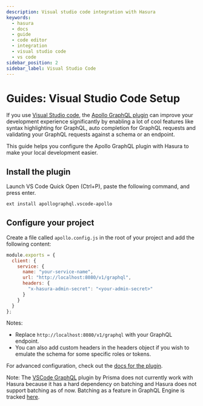 ```yaml
---
description: Visual studio code integration with Hasura
keywords:
  - hasura
  - docs
  - guide
  - code editor
  - integration
  - visual studio code
  - vs code
sidebar_position: 2
sidebar_label: Visual Studio Code
---
```


# Guides: Visual Studio Code Setup

If you use [Visual Studio code](https://code.visualstudio.com/), the
[Apollo GraphQL plugin](https://marketplace.visualstudio.com/items?itemName=apollographql.vscode-apollo)
can improve your development experience significantly by enabling a lot
of cool features like syntax highlighting for GraphQL, auto completion
for GraphQL requests and validating your GraphQL requests against a
schema or an endpoint.

This guide helps you configure the Apollo GraphQL plugin with Hasura to
make your local development easier.

## Install the plugin

Launch VS Code Quick Open (Ctrl+P), paste the following command, and
press enter.

```bash
ext install apollographql.vscode-apollo
```

## Configure your project

Create a file called `apollo.config.js` in the root of your project and
add the following content:

```javascript
module.exports = {
  client: {
    service: {
      name: "your-service-name",
      url: "http://localhost:8080/v1/graphql",
      headers: {
        "x-hasura-admin-secret": "<your-admin-secret>"
      }
    }
  }
};
```

Notes:

-   Replace `http://localhost:8080/v1/graphql` with your GraphQL
    endpoint.
-   You can also add custom headers in the headers object if you wish to
    emulate the schema for some specific roles or tokens.

For advanced configuration, check out the [docs for the plugin](https://marketplace.visualstudio.com/items?itemName=apollographql.vscode-apollo).

Note: The [VSCode GraphQL](https://github.com/prisma/vscode-graphql)
plugin by Prisma does not currently work with Hasura because it has a
hard dependency on batching and Hasura does not support batching as of
now. Batching as a feature in GraphQL Engine is tracked
[here](https://github.com/hasura/graphql-engine/issues/1812).

